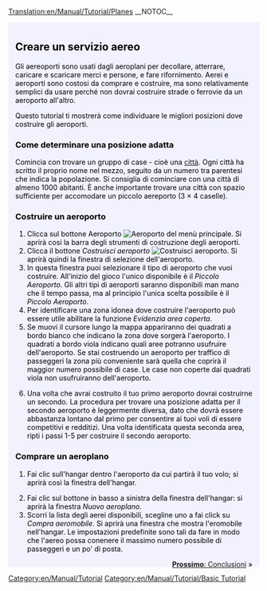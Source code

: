 [[Translation:en/Manual/Tutorial/Planes]]
{{it/Traduzione|en/Manual/Tutorial/Planes|85}}
__NOTOC__
{{en/Tabs|5|4
|it/Manual/Tutorial/Tutorial|1. Inizio<!--
-->|it/Manual/Tutorial/Autobus|2. Autobus<!--
-->|it/Manual/Tutorial/Treni|3. Treni<!--
-->|it/Manual/Tutorial/Aeroplani|4. Aeroplani<!--
-->|it/Manual/Tutorial/Conclusioni|5. Conclusioni}}
<div style="padding:.5em 1em 1em 1em; border-top:none; background-color:#f1f2fe; color:#000;">
{{it/Manual/Tutorial/Tutorial}}
==Creare un servizio aereo==
Gli aereoporti sono usati dagli aeroplani per decollare, atterrare, caricare e scaricare merci e persone, e fare rifornimento. Aerei e aeroporti sono costosi da comprare e costruire, ma sono relativamente semplici da usare perché non dovrai costruire strade o ferrovie da un aeroporto all'altro.

Questo tutorial ti mostrerà come individuare le migliori posizioni dove costruire gli aeroporti.

{{en/Phototable|[[File:en/Manual/Airport s.png]]|Un piccolo aeroporto (3&times;4)|none}}

===Come determinare una posizione adatta===
Comincia con trovare un gruppo di case - cioè una [[en/Manual/Towns|città]]. Ogni città ha scritto il proprio nome nel mezzo, seguito da un numero tra parentesi che indica la popolazione. Si consiglia di cominciare con una città di almeno 1000 abitanti. È anche importante trovare una città con spazio sufficiente per accomodare un piccolo aereporto (3 &times; 4 caselle).

===Costruire un aeroporto=== 
#Clicca sul bottone Aeroporto [[File:en/Manual/Manual html 1ae92703.png| Aeroporto]] del menù principale. Si aprirà cosi la barra degli strumenti di costruzione degli aeroporti.
#Clicca il bottone ''Costruisci aeroporto'' [[File:en/Manual/Build airport.png|Costruisci aeroporto]]. Si aprirà quindi la finestra di selezione dell'aeroporto.
#In questa finestra puoi selezionare il tipo di aeroporto che vuoi costruire. All'inizio del gioco l'unico disponibile è il ''Piccolo Aeroporto''. Gli altri tipi di aeroporti saranno disponibili man mano che il tempo passa, ma al principio l'unica scelta possibile è il ''Piccolo Aeroporto''.
#Per identificare una zona idonea dove costruire l'aeroporto può essere utile abilitare la funzione ''Evidenzia area coperta''.
#Se muovi il cursore lungo la mappa appariranno dei quadrati a bordo bianco che indicano la zona dove sorgerà l'aeroporto. I quadrati a bordo viola indicano quali aree potranno usufruire dell'aeroporto. Se stai costruendo un aeroporto per traffico di passeggeri la zona più conveniente sarà quella che coprirà il maggior numero possibile di case. Le case non coperte dai quadrati viola non usufruiranno dell'aeroporto.{{en/Phototable|[[File:en/Manual/Build-airport-3.png|400px]]|Una zona adatta alla costruzione di un aeroporto.|none|6=:}}

<ol start="6">
<li>Una volta che avrai costruito il tuo primo aeroporto dovrai costruirne un secondo. La procedura per trovare una posizione adatta per il secondo aeroporto è leggermente diversa, dato che dovrà essere abbastanza lontano dal primo per consentire ai tuoi voli di essere competitivi e redditizi. Una volta identificata questa seconda area, ripti i passi 1-5 per costruire il secondo aeroporto.
</ol>

===Comprare un aeroplano===
#Fai clic sull'hangar dentro l'aeroporto da cui partirà il tuo volo; si aprirà così la finestra dell'hangar. {{en/Phototable|[[File:en/Manual/Step1aircraft.png|550px]]|Finestra dell'hangar.|none|6=:}}
<ol start="2">
<li>Fai clic sul bottone in basso a sinistra della finestra dell'hangar: si aprirà la finestra ''Nuovo aeroplano''.
<li>Scorri la lista degli aerei disponibili, scegline uno a fai click su ''Compra aeromobile''. Si aprirà una finestra che mostra l'eromobile nell'hangar. Le impostazioni predefinite sono tali da fare in modo che l'aereo possa conenere il massimo numero possibile di passeggeri e un po' di posta.
</ol>
<span style="float: right">[[it/Manual/Tutorial/Conclusioni|'''Prossimo''': Conclusioni]] &raquo;</span>
</div>
[[Category:en/Manual/Tutorial]]
[[Category:en/Manual/Tutorial/Basic Tutorial]]